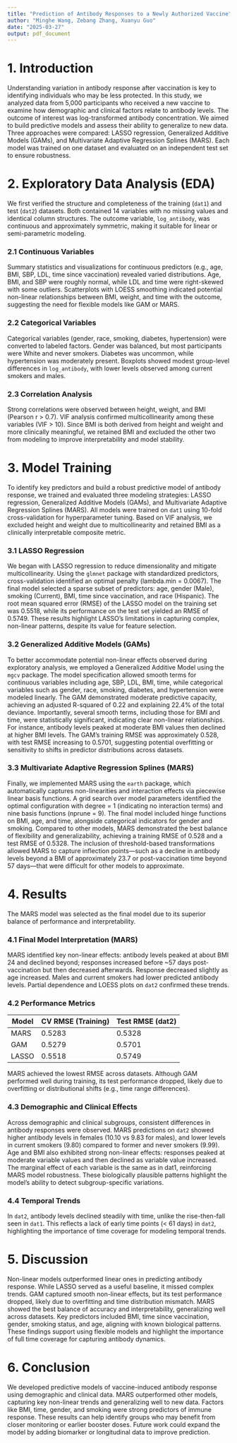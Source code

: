 ```yaml
---
title: "Prediction of Antibody Responses to a Newly Authorized Vaccine"
author: "Minghe Wang, Zebang Zhang, Xuanyu Guo"
date: "2025-03-27"
output: pdf_document
---
```


# 1. Introduction

Understanding variation in antibody response after vaccination is key to identifying individuals who may be less protected. In this study, we analyzed data from 5,000 participants who received a new vaccine to examine how demographic and clinical factors relate to antibody levels. The outcome of interest was log-transformed antibody concentration. We aimed to build predictive models and assess their ability to generalize to new data. Three approaches were compared: LASSO regression, Generalized Additive Models (GAMs), and Multivariate Adaptive Regression Splines (MARS). Each model was trained on one dataset and evaluated on an independent test set to ensure robustness.

# 2. Exploratory Data Analysis (EDA)

We first verified the structure and completeness of the training (`dat1`) and test (`dat2`) datasets. Both contained 14 variables with no missing values and identical column structures. The outcome variable, `log_antibody`, was continuous and approximately symmetric, making it suitable for linear or semi-parametric modeling.

### 2.1 Continuous Variables

Summary statistics and visualizations for continuous predictors (e.g., age, BMI, SBP, LDL, time since vaccination) revealed varied distributions. Age, BMI, and SBP were roughly normal, while LDL and time were right-skewed with some outliers. Scatterplots with LOESS smoothing indicated potential non-linear relationships between BMI, weight, and time with the outcome, suggesting the need for flexible models like GAM or MARS.

### 2.2 Categorical Variables

Categorical variables (gender, race, smoking, diabetes, hypertension) were converted to labeled factors. Gender was balanced, but most participants were White and never smokers. Diabetes was uncommon, while hypertension was moderately present. Boxplots showed modest group-level differences in `log_antibody`, with lower levels observed among current smokers and males.

### 2.3 Correlation Analysis

Strong correlations were observed between height, weight, and BMI (Pearson r > 0.7). VIF analysis confirmed multicollinearity among these variables (VIF > 10). Since BMI is both derived from height and weight and more clinically meaningful, we retained BMI and excluded the other two from modeling to improve interpretability and model stability.

# 3. Model Training

To identify key predictors and build a robust predictive model of antibody response, we trained and evaluated three modeling strategies: LASSO regression, Generalized Additive Models (GAMs), and Multivariate Adaptive Regression Splines (MARS). All models were trained on `dat1` using 10-fold cross-validation for hyperparameter tuning. Based on VIF analysis, we excluded height and weight due to multicollinearity and retained BMI as a clinically interpretable composite metric.

### 3.1 LASSO Regression

We began with LASSO regression to reduce dimensionality and mitigate multicollinearity. Using the `glmnet` package with standardized predictors, cross-validation identified an optimal penalty (lambda.min = 0.0067). The final model selected a sparse subset of predictors: age, gender (Male), smoking (Current), BMI, time since vaccination, and race (Hispanic). The root mean squared error (RMSE) of the LASSO model on the training set was 0.5518, while its performance on the test set yielded an RMSE of 0.5749. These results highlight LASSO’s limitations in capturing complex, non-linear patterns, despite its value for feature selection.

### 3.2 Generalized Additive Models (GAMs)

To better accommodate potential non-linear effects observed during exploratory analysis, we employed a Generalized Additive Model using the `mgcv` package. The model specification allowed smooth terms for continuous variables including age, SBP, LDL, BMI, time, while categorical variables such as gender, race, smoking, diabetes, and hypertension were modeled linearly. The GAM demonstrated moderate predictive capacity, achieving an adjusted R-squared of 0.22 and explaining 22.4% of the total deviance. Importantly, several smooth terms, including those for BMI and time, were statistically significant, indicating clear non-linear relationships. For instance, antibody levels peaked at moderate BMI values then declined at higher BMI levels. The GAM’s training RMSE was approximately 0.528, with test RMSE increasing to 0.5701, suggesting potential overfitting or sensitivity to shifts in predictor distributions across datasets.

### 3.3 Multivariate Adaptive Regression Splines (MARS)

Finally, we implemented MARS using the `earth` package, which automatically captures non-linearities and interaction effects via piecewise linear basis functions. A grid search over model parameters identified the optimal configuration with degree = 1 (indicating no interaction terms) and nine basis functions (nprune = 9). The final model included hinge functions on BMI, age, and time, alongside categorical indicators for gender and smoking. Compared to other models, MARS demonstrated the best balance of flexibility and generalizability, achieving a training RMSE of 0.528 and a test RMSE of 0.5328. The inclusion of threshold-based transformations allowed MARS to capture inflection points—such as a decline in antibody levels beyond a BMI of approximately 23.7 or post-vaccination time beyond 57 days—that were difficult for other models to approximate.

# 4. Results

The MARS model was selected as the final model due to its superior balance of performance and interpretability.

### 4.1 Final Model Interpretation (MARS)

MARS identified key non-linear effects: antibody levels peaked at about BMI 24 and declined beyond; responses increased before ~57 days post-vaccination but then decreased afterwards. Response decreased slightly as age increased. Males and current smokers had lower predicted antibody levels. Partial dependence and LOESS plots on `dat2` confirmed these trends.

### 4.2 Performance Metrics

| Model | CV RMSE (Training) | Test RMSE (dat2) |
|-------|--------------------|------------------|
| MARS  | 0.5283              | 0.5328           |
| GAM   | 0.5279              | 0.5701           |
| LASSO | 0.5518              | 0.5749           |

MARS achieved the lowest RMSE across datasets. Although GAM performed well during training, its test performance dropped, likely due to overfitting or distributional shifts (e.g., time range differences).

### 4.3 Demographic and Clinical Effects

Across demographic and clinical subgroups, consistent differences in antibody responses were observed. MARS predictions on `dat2` showed higher antibody levels in females (10.10 vs 9.83 for males), and lower levels in current smokers (9.80) compared to former and never smokers (9.99). Age and BMI also exhibited strong non-linear effects: responses peaked at moderate variable values and then declined as variable value increased. The marginal effect of each variable is the same as in dat1, reinforcing MARS model robustness. These biologically plausible patterns highlight the model’s ability to detect subgroup-specific variations.

### 4.4 Temporal Trends

In `dat2`, antibody levels declined steadily with time, unlike the rise-then-fall seen in `dat1`. This reflects a lack of early time points (< 61 days) in `dat2`, highlighting the importance of time coverage for modeling temporal trends.

# 5. Discussion

Non-linear models outperformed linear ones in predicting antibody response. While LASSO served as a useful baseline, it missed complex trends. GAM captured smooth non-linear effects, but its test performance dropped, likely due to overfitting and time distribution mismatch. MARS showed the best balance of accuracy and interpretability, generalizing well across datasets. Key predictors included BMI, time since vaccination, gender, smoking status, and age, aligning with known biological patterns. These findings support using flexible models and highlight the importance of full time coverage for capturing antibody dynamics.

# 6. Conclusion

We developed predictive models of vaccine-induced antibody response using demographic and clinical data. MARS outperformed other models, capturing key non-linear trends and generalizing well to new data. Factors like BMI, time, gender, and smoking were strong predictors of immune response. These results can help identify groups who may benefit from closer monitoring or earlier booster doses. Future work could expand the model by adding biomarker or longitudinal data to improve prediction.

